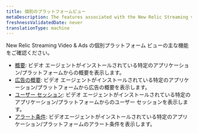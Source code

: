 ```yaml
---
title: 個別のプラットフォームビュー
metaDescription: The features associated with the New Relic Streaming video & ads.
freshnessValidatedDate: never
translationType: machine
---
```


New Relic Streaming Video &amp; Ads の個別プラットフォーム ビューの主な機能をご確認ください。

* [概要](/docs/streaming-video-&-ads/view-data-in-newrelic/streaming-video-&-ads-all-platform-view/streaming-entities): ビデオ エージェントがインストールされている特定のアプリケーション/プラットフォームからの概要を表示します。
* [広告の概要](/docs/streaming-video-&-ads/view-data-in-newrelic/streaming-video-&-ads-all-platform-view/video-overview): ビデオ エージェントがインストールされている特定のアプリケーション/プラットフォームから広告の概要を表示します。
* [ユーザー セッション](/docs/streaming-video-&-ads/view-data-in-newrelic/streaming-video-&-ads-all-platform-view/user-sessions): ビデオ エージェントがインストールされている特定のアプリケーション/プラットフォームからのユーザー セッションを表示します。
* [アラート条件](/docs/tutorial-create-alerts/create-an-alert): ビデオエージェントがインストールされている特定のアプリケーション/プラットフォームのアラート条件を表示します。